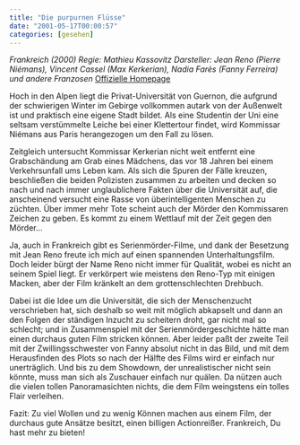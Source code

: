 ```yaml
---
title: "Die purpurnen Flüsse"
date: "2001-05-17T00:00:57"
categories: [gesehen]
---
```


*Frankreich (2000)
Regie: Mathieu Kassovitz
Darsteller: Jean Reno (Pierre Niémans), Vincent Cassel (Max Kerkerian), Nadia Farès (Fanny Ferreira) und andere Franzosen*
[Offizielle Homepage](http://www.diepurpurnenfluesse.de/)

Hoch in den Alpen liegt die Privat-Universität von Guernon, die aufgrund der schwierigen Winter im Gebirge vollkommen autark von der Außenwelt ist und praktisch eine eigene Stadt bildet. Als eine Studentin der Uni eine seltsam verstümmelte Leiche bei einer Klettertour findet, wird Kommissar Niémans aus Paris herangezogen um den Fall zu lösen.

Zeitgleich untersucht Kommissar Kerkerian nicht weit entfernt eine Grabschändung am Grab eines Mädchens, das vor 18 Jahren bei einem Verkehrsunfall ums Leben kam. Als sich die Spuren der Fälle kreuzen, beschließen die beiden Polizisten zusammen zu arbeiten und decken so nach und nach immer unglaublichere Fakten über die Universität auf, die anscheinend versucht eine Rasse von überintelligenten Menschen zu züchten. Über immer mehr Tote scheint auch der Mörder den Kommissaren Zeichen zu geben. Es kommt zu einem Wettlauf mit der Zeit gegen den Mörder...

Ja, auch in Frankreich gibt es Serienmörder-Filme, und dank der Besetzung mit Jean Reno freute ich mich auf einen spannenden Unterhaltungsfilm. Doch leider bürgt der Name Reno nicht immer für Qualität, wobei es nicht an seinem Spiel liegt. Er verkörpert wie meistens den Reno-Typ mit einigen Macken, aber der Film kränkelt an dem grottenschlechten Drehbuch.

Dabei ist die Idee um die Universität, die sich der Menschenzucht verschrieben hat, sich deshalb so weit mit möglich abkapselt und dann an den Folgen der ständigen Inzucht zu scheitern droht, gar nicht mal so schlecht; und in Zusammenspiel mit der Serienmördergeschichte hätte man einen durchaus guten Film stricken können. Aber leider paßt der zweite Teil mit der Zwillingsschwester von Fanny absolut nicht in das Bild, und mit dem Herausfinden des Plots so nach der Hälfte des Films wird er einfach nur unerträglich. Und bis zu dem Showdown, der unrealistischer nicht sein könnte, muss man sich als Zuschauer einfach nur quälen. Da nützen auch die vielen tollen Panoramasichten nichts, die dem Film weingstens ein tolles Flair verleihen.

Fazit: Zu viel Wollen und zu wenig Können machen aus einem Film, der durchaus gute Ansätze besitzt, einen billigen Actionreißer. Frankreich, Du hast mehr zu bieten!
